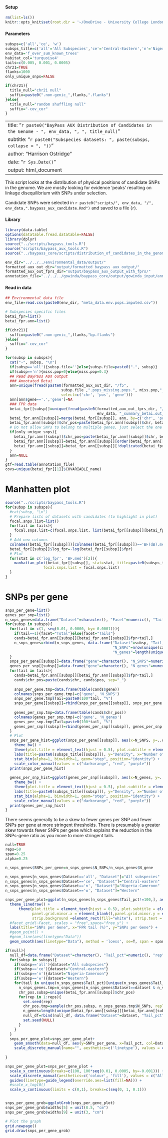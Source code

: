 #### Setup

```r
rm(list=ls())
knitr::opts_knit$set(root.dir = '~/OneDrive - University College London/Projects/Ostridge_PanAf/baypass/analysing_baypass_output/baypass_aux/') 
```

#### Parameters

```r
subsps=c('all','ce', 'w')
subsps_title=c('all'='All Subspecies','ce'='Central-Eastern','n'='Nigeria-Cameroon', 'w'='Western')
env_data='f_over_sum_known_trees'
habitat_col='turquoise4'
tails=c(0.005, 0.001, 0.0005)
chr21=TRUE
flanks=1000
only_unique_snps=FALSE
```

```r
if(chr21){
  title_null="chr21 null"
  suffix=paste0(".non-genic_",flanks,".flanks")
}else{
  title_null="random shuffling null"
  suffix="-cov_cor"
}
```

---
title: "`r paste0("BayPass AUX Distribution of Candidates in the Genome - ", env_data, ", ", title_null)`"
subtitle: "`r paste0("Subspecies datasets: ", paste(subsps, collapse = ", "))`"
author: "Harrison Ostridge"
date: "`r Sys.Date()`"
output: html_document
---

This script looks at the distribution of physical positions of candidate SNPs in the genome. We are mostly looking for evidence 'peaks' resulting on linkage disequilibrium with SNPs under selection.

Candidate SNPs were selected in `r paste0("scripts/", env_data, "/", env_data,".baypass_aux_candidate.Rmd")` and saved to a file (`r `).

#### Library

```r
library(data.table)
options(datatable.fread.datatable=FALSE)
library(dplyr)
source("../scripts/baypass_tools.R")
source("scripts/baypass_aux_tools.R")
source("../baypass_core/scripts/distribution_of_candidates_in_the_genome_tools-cov_cor.R")

env_dir="../../../environmental_data/output/"
formatted_aux_out_dir="output/formatted_baypass_aux_output/"
formatted_aux_out_fprs_dir="output/baypass_aux_output_with_fprs/"
annotation_file="../../../gowinda/baypass_core/output/gowinda_input/annotation_files/Homo_sapiens.GRCh37.87.chr_gene.symbol_sync_homologs.gtf"
```

#### Read in data

```r
## Environmental data file
env_file=read.csv(paste0(env_dir, "meta_data.env.pops.imputed.csv"))

# Subspecies specific files
betai_fpr=list()
betai_fpr.ann=list()

if(chr21){
  suffix=paste0(".non-genic_",flanks,"bp.flanks")
}else{
  suffix="-cov_cor"
}

for(subsp in subsps){
  cat("-", subsp, "\n")
  if(subsp=='all'){subsp.file=''}else{subsp.file=paste0(".", subsp)}
  if(subsp=='n'){miss.pop=0}else{miss.pop=0.3}
  ## Read BayPass AUX output
  ### Annotated Betai
  ann=unique(fread(paste0(formatted_aux_out_dir, "/f5",
                         subsp.file ,".pops_missing.pops.", miss.pop,"_minMAC2_", env_data, "_summary_betai.out_row.per.gtf.annot_5000bp.flanks_all_runs.gz"),
                         select=c('chr', 'pos', 'gene')))
  ann[ann$gene=='.','gene']=NA
  ### FPR data
  betai_fpr[[subsp]]=unique(fread(paste0(formatted_aux_out_fprs_dir, "/f5", subsp.file ,".pops_missing.pops.", miss.pop,"_minMAC2_", 
                                         env_data, "_summary_betai.out_all_runs.fpr", suffix)))
  betai_fpr.ann[[subsp]]=merge(betai_fpr[[subsp]], ann, by=c('chr', 'pos'), all.x=TRUE)
  betai_fpr.ann[[subsp]]$chr_pos=paste(betai_fpr.ann[[subsp]]$chr, betai_fpr.ann[[subsp]]$pos, sep="_")
  # Do not allow SNPs to belong to multiple genes, just select the one that comes first alphebetically
  if(only_unique_snps){
    betai_fpr.ann[[subsp]]$chr_pos=paste(betai_fpr.ann[[subsp]]$chr, betai_fpr.ann[[subsp]]$pos, sep="_")
    betai_fpr.ann[[subsp]]=betai_fpr.ann[[subsp]][order(betai_fpr.ann[[subsp]]$gene),]
    betai_fpr.ann[[subsp]]=betai_fpr.ann[[subsp]][!duplicated(betai_fpr.ann[[subsp]]$chr_pos),]
  }
  ann=NULL
}
gtf=read.table(annotation_file)
covs=unique(betai_fpr[[1]]$COVARIABLE_name)
```

# Manhatten plot

```r
source("../scripts/baypass_tools.R")
for(subsp in subsps){
  #cat(subsp, "\n")
  # Prepare lists of datasets with candidates (to highlight in plot)
  focal.snps.list=list()
  for(tail in tails){
    focal.snps.list=c(focal.snps.list, list(betai_fpr[[subsp]][betai_fpr[[subsp]]$fpr<tail,]))
  }
  # Add new columns
  colnames(betai_fpr[[subsp]])[colnames(betai_fpr[[subsp]])=='BF(dB).median']="BF.med"
  betai_fpr[[subsp]]$log_fpr=-log(betai_fpr[[subsp]]$fpr)
  # Plot
  for(stat in c('log_fpr', 'BF.med')[2]){
    manhattan_plot(betai_fpr[[subsp]], stat=stat, title=paste0(subsps_title[[subsp]]), cov_col=habitat_col,
                 focal.snps.list = focal.snps.list)
  }
}
```

# SNPs per gene

```r
snps_per_gene=list()
genes_per_snp=list()
n_snps_genes=data.frame("Dataset"=character(), "Facet"=numeric(), "Tail_pct"=numeric(), "N SNPs"=numeric(), "N genes"=numeric())
for(subsp in subsps){
  for(tail in c(1, seq(0.01, 0.0000, by=-0.0001))){
    if(tail==1){facet="Total"}else{facet="Tails"}
    cands=betai_fpr.ann[[subsp]][betai_fpr.ann[[subsp]]$fpr<tail,]
    n_snps_genes=rbind(n_snps_genes, data.frame("Dataset"=subsp, "Tail_pct"=100*tail, "Facet"=facet, 
                                                "N_SNPs"=nrow(unique(cands[,c('chr', 'pos')])), 
                                                "N_genes"=length(unique(cands$gene))))
  }
  snps_per_gene[[subsp]]=data.frame("gene"=character(), "N_SNPS"=numeric(), "Tail"=character())
  genes_per_snp[[subsp]]=data.frame("gene"=character(), "N_genes"=numeric(), "Tail"=character())
  for(tail in tails){
    cands=betai_fpr.ann[[subsp]][betai_fpr.ann[[subsp]]$fpr<tail,]
    cands$chr_pos=paste(cands$chr, cands$pos, sep="_")
    
    snps_per_gene.tmp=data.frame(table(cands$gene))
    colnames(snps_per_gene.tmp)=c('gene', 'N_SNPS')
    snps_per_gene.tmp$Tail=paste0(100*tail, "%")
    snps_per_gene[[subsp]]=rbind(snps_per_gene[[subsp]], snps_per_gene.tmp)
    
    genes_per_snp.tmp=data.frame(table(cands$chr_pos))
    colnames(genes_per_snp.tmp)=c('gene', 'N_genes')
    genes_per_snp.tmp$Tail=paste0(100*tail, "%")
    genes_per_snp[[subsp]]=rbind(genes_per_snp[[subsp]], genes_per_snp.tmp)
  }
  # Plot
  snps_per_gene_hist=ggplot(snps_per_gene[[subsp]], aes(x=N_SNPS, y=..density.., col=Tail, fill=Tail)) +
    theme_bw() +
    theme(plot.title = element_text(hjust = 0.5), plot.subtitle = element_text(hjust = 0.5)) +
    labs(title=paste0(subsps_title[[subsp]]), y="Density", x="Number of SNPs per gene") +
    stat_bin(alpha=1, binwidth=1, geom="step", position="identity") +
    scale_color_manual(values = c("darkorange", "red", "purple"))
  print(snps_per_gene_hist)
  
  genes_per_snp_hist=ggplot(genes_per_snp[[subsp]], aes(x=N_genes, y=..density.., col=Tail, fill=Tail)) +
    theme_bw() +
    theme(plot.title = element_text(hjust = 0.5), plot.subtitle = element_text(hjust = 0.5)) +
    labs(title=paste0(subsps_title[[subsp]]), y="Density", x="Number of genes per SNP") +
    stat_bin(alpha=1, binwidth=1, geom="step", position="identity") +
    scale_color_manual(values = c("darkorange", "red", "purple"))
  print(genes_per_snp_hist)
}
```

There seems generally to be a skew to fewer genes per SNP and fewer SNPs per gene at more stringent thresholds. There is presumably a greater skew towards fewer SNPs per gene which explains the reduction in the SNPs-gene ratio as you move to more stringent tails.

```r
null=TRUE
reps=50
span=0.25
alpha=0.25

n_snps_genes$SNPs_per_gene=n_snps_genes$N_SNPs/n_snps_genes$N_gene

n_snps_genes[n_snps_genes$Dataset=='all', "Dataset"]="All subspecies"
n_snps_genes[n_snps_genes$Dataset=='ce', "Dataset"]="Central-eastern"
n_snps_genes[n_snps_genes$Dataset=='n', "Dataset"]="Nigeria-Cameroon"
n_snps_genes[n_snps_genes$Dataset=='w', "Dataset"]="Western"

snps_per_gene_plot=ggplot(n_snps_genes[n_snps_genes$Tail_pct!=100,], aes(y=SNPs_per_gene, x=Tail_pct, col=Dataset, fill=Dataset)) +
  theme_linedraw() +
      theme(plot.title = element_text(hjust = 0.5), plot.subtitle = element_text(hjust = 0.5, size=15),
            panel.grid.minor.x = element_blank(),panel.grid.minor.y = element_blank(),
            strip.background =element_rect(fill="white"), strip.text = element_text(colour = 'black'),) +
  #facet_grid(~Facet, scales = "free",space="free_y") +
  labs(title="SNPs per Gene", x="FPR tail (%)", y="SNPs per Gene") +
  #geom_point() +
  #geom_line(aes(linetype="Data"))
  geom_smooth(aes(linetype="Data"), method = 'loess', se=T, span = span, alpha=alpha)

if(null){
  null_df=data.frame("Dataset"=character(), "Tail_pct"=numeric(), "rep"=numeric(), "SNPs_per_gene"=numeric())
  for(subsp in subsps){
    if(subsp=='all'){dataset="All subspecies"}
    if(subsp=='ce'){dataset="Central-eastern"}
    if(subsp=='n'){dataset="Nigeria-Cameroon"}
    if(subsp=='w'){dataset="Western"}
    for(tail in unique(n_snps_genes$Tail_pct)[unique(n_snps_genes$Tail_pct)!=100]){
      n_snps_genes.tmp=n_snps_genes[n_snps_genes$Dataset==dataset & n_snps_genes$Tail_pct==tail, ]
      chr_pos.subsp=unique(betai_fpr.ann[[subsp]]$chr_pos)
      for(rep in 1:reps){
        set.seed(rep)
        chr_pos.tmp=sample(chr_pos.subsp, n_snps_genes.tmp$N_SNPs, replace=FALSE)
        n_genes=length(unique(betai_fpr.ann[[subsp]][betai_fpr.ann[[subsp]]$chr_pos %in% chr_pos.tmp, ]$gene))
        null_df=rbind(null_df, data.frame("Dataset"=dataset, "Tail_pct"=tail, "rep"=rep, "SNPs_per_gene"=n_snps_genes.tmp$N_SNPs/n_genes))
        set.seed(NULL)
      }
    }
  }
  snps_per_gene_plot=snps_per_gene_plot+
    geom_smooth(data=null_df, aes(y=SNPs_per_gene, x=Tail_pct, col=Dataset, fill=Dataset, linetype="Null"), method = 'loess', se=T, span = span, alpha=alpha) +
    scale_discrete_manual(name="", aesthetics=c('linetype'), values = c("Data"='solid', "Null"='dotted'))
  
}

snps_per_gene_plot=snps_per_gene_plot +
  scale_x_continuous(breaks=c(100, 100*seq(0.01, 0.0005, by=-0.001))) +
  scale_discrete_manual(aesthetics=c('colour', 'fill'), values = c("All subspecies"='black', "Central-eastern"='brown4', "Nigeria-Cameroon"='red', "Western"='blue')) +
  guides(linetype=guide_legend(override.aes=list(fill=NA))) +
  #scale_x_log10()
  scale_x_continuous(limits = c(0,1), breaks=c(seq(0, 1, 0.1)))


snps_per_gene_grob=ggplotGrob(snps_per_gene_plot)
snps_per_gene_grob$widths[5] = unit(8.5, "cm")
snps_per_gene_grob$widths[9] = unit(3, "cm")

# Plot the graph
grid.newpage()
grid.draw(snps_per_gene_grob)
```
